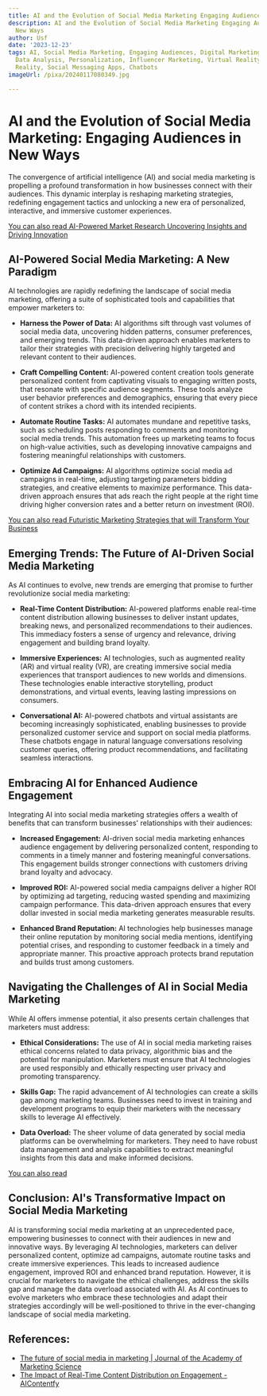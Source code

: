 ```yaml
---
title: AI and the Evolution of Social Media Marketing Engaging Audiences in New Ways
description: AI and the Evolution of Social Media Marketing Engaging Audiences in
  New Ways
author: Usf
date: '2023-12-23'
tags: AI, Social Media Marketing, Engaging Audiences, Digital Marketing, Content Creation,
  Data Analysis, Personalization, Influencer Marketing, Virtual Reality, Augmented
  Reality, Social Messaging Apps, Chatbots
imageUrl: /pixa/20240117080349.jpg

---
```

# AI and the Evolution of Social Media Marketing: Engaging Audiences  in New Ways

The convergence of  artificial intelligence  (AI) and social media marketing is propelling a profound transformation in  how businesses  connect with their  audiences. This dynamic interplay is reshaping  marketing  strategies, redefining engagement tactics and unlocking a new era of personalized, interactive, and immersive customer experiences.

[You can also read AI-Powered Market Research Uncovering Insights and Driving Innovation](AI-Powered%20Market%20Research%20Uncovering%20Insights%20and%20Driving%20Innovation)


## AI-Powered Social Media Marketing: A New Paradigm

AI technologies are rapidly redefining the landscape of social  media marketing, offering  a suite of  sophisticated tools and capabilities  that empower marketers to:

* **Harness the Power of Data:** AI algorithms sift through vast volumes of social media data, uncovering hidden patterns, consumer preferences, and emerging trends. This data-driven approach enables marketers to tailor their strategies with precision delivering highly targeted and  relevant content to their audiences.

* **Craft Compelling Content:** AI-powered content creation tools generate personalized  content from captivating  visuals to engaging written posts, that resonate with specific audience segments. These tools analyze user  behavior preferences  and demographics, ensuring that  every piece of content strikes a chord with its intended recipients.

* **Automate Routine Tasks:** AI automates mundane and repetitive tasks, such as scheduling posts  responding to comments and monitoring social media trends. This automation frees up marketing teams to  focus on high-value activities, such as  developing  innovative campaigns and fostering meaningful relationships with customers.

* **Optimize Ad  Campaigns:** AI algorithms  optimize social media ad  campaigns in real-time, adjusting targeting parameters bidding strategies,  and  creative elements to  maximize performance. This data-driven approach ensures that ads reach the right people at the right time driving higher conversion rates and a better  return on investment (ROI).

[You can also  read  Futuristic  Marketing  Strategies that will Transform  Your Business](Futuristic%20Marketing%20Strategies%20that%20will%20Transform%20Your%20Business)


## Emerging Trends: The Future of AI-Driven Social  Media Marketing

As AI continues to evolve, new trends are emerging that promise to further revolutionize social media marketing:

*  **Real-Time Content Distribution:** AI-powered platforms enable real-time  content distribution  allowing businesses to deliver instant updates, breaking news, and personalized recommendations  to their audiences. This immediacy fosters a sense of urgency and relevance, driving engagement and building brand loyalty.

* **Immersive Experiences:** AI technologies, such as augmented  reality (AR) and virtual reality (VR), are creating immersive social  media experiences that transport audiences to new worlds and dimensions. These technologies enable interactive storytelling, product demonstrations, and virtual events, leaving  lasting impressions on consumers.

* **Conversational  AI:** AI-powered chatbots and virtual assistants  are becoming increasingly  sophisticated, enabling businesses to provide personalized customer  service and support on social media  platforms. These chatbots engage in natural  language conversations resolving  customer queries, offering product recommendations, and facilitating seamless interactions.

## Embracing AI for Enhanced Audience Engagement

Integrating AI into social media marketing strategies offers a wealth of benefits that can transform businesses' relationships with their audiences:

* **Increased Engagement:** AI-driven social media marketing enhances audience engagement by delivering personalized content, responding to comments in a timely manner  and fostering meaningful conversations. This engagement builds stronger connections  with customers driving brand loyalty and advocacy.

* **Improved ROI:** AI-powered social media campaigns deliver a higher ROI by optimizing ad targeting, reducing wasted spending and maximizing campaign  performance. This data-driven approach ensures that  every dollar invested  in social media marketing generates measurable results.

* **Enhanced Brand Reputation:** AI technologies help businesses manage their online reputation by  monitoring social media mentions, identifying potential crises, and responding to customer feedback in a timely and appropriate manner. This proactive  approach  protects brand reputation and builds trust among customers.

## Navigating  the Challenges of AI in Social Media Marketing

While AI offers immense potential, it  also presents certain challenges that marketers must address:

* **Ethical Considerations:** The use of AI in  social media marketing raises  ethical concerns related to data privacy, algorithmic bias and the potential for manipulation. Marketers must ensure that AI technologies are used responsibly and ethically respecting  user privacy and  promoting transparency.

* **Skills Gap:** The rapid advancement of AI technologies can create a skills gap among marketing teams. Businesses need to invest in training and development programs  to equip their marketers with the necessary skills to leverage AI effectively.

*  **Data Overload:** The sheer  volume of data generated  by social  media platforms  can be overwhelming for  marketers. They need to have robust data management  and analysis  capabilities to extract meaningful insights from this data and make informed decisions.

[You can also read ]()


## Conclusion: AI's Transformative Impact on Social  Media Marketing

AI is transforming social media marketing at an unprecedented pace, empowering  businesses to connect with their audiences in new and innovative ways. By  leveraging AI technologies,  marketers can  deliver personalized content, optimize ad campaigns, automate routine tasks and create immersive experiences. This  leads to increased audience engagement, improved  ROI and enhanced brand reputation. However, it is crucial for marketers to navigate  the ethical challenges, address the skills gap and manage the data overload associated  with AI. As AI continues to evolve marketers who embrace these technologies and adapt their strategies accordingly will be well-positioned to thrive in the ever-changing landscape of social media  marketing.

## References:
- [The future of social media in marketing | Journal of the Academy of Marketing Science](https://link.springer.com/article/10.1007/s11747-019-00695-1)
- [The Impact of Real-Time Content Distribution on Engagement - AIContentfy](https://aicontentfy.com/en/blog/impact-of-real-time-content-distribution-on-engagement)
